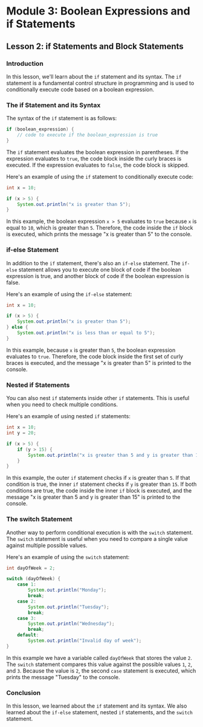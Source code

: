# Module 3: Boolean Expressions and if Statements

## Lesson 2: if Statements and Block Statements

### Introduction

In this lesson, we'll learn about the `if` statement and its syntax. The `if` statement is a fundamental control structure in programming and is used to conditionally execute code based on a boolean expression.

### The if Statement and its Syntax

The syntax of the `if` statement is as follows:

```java
if (boolean_expression) {
    // code to execute if the boolean_expression is true
}
```

The `if` statement evaluates the boolean expression in parentheses. If the expression evaluates to `true`, the code block inside the curly braces is executed. If the expression evaluates to `false`, the code block is skipped.

Here's an example of using the `if` statement to conditionally execute code:

```java
int x = 10;

if (x > 5) {
    System.out.println("x is greater than 5");
}
```

In this example, the boolean expression `x > 5` evaluates to `true` because `x` is equal to `10`, which is greater than `5`. Therefore, the code inside the `if` block is executed, which prints the message "x is greater than 5" to the console.

### if-else Statement

In addition to the `if` statement, there's also an `if-else` statement. The `if-else` statement allows you to execute one block of code if the boolean expression is true, and another block of code if the boolean expression is false.

Here's an example of using the `if-else` statement:

```java
int x = 10;

if (x > 5) {
    System.out.println("x is greater than 5");
} else {
    System.out.println("x is less than or equal to 5");
}
```

In this example, because `x` is greater than `5`, the boolean expression evaluates to `true`. Therefore, the code block inside the first set of curly braces is executed, and the message "x is greater than 5" is printed to the console.

### Nested if Statements

You can also nest `if` statements inside other `if` statements. This is useful when you need to check multiple conditions.

Here's an example of using nested `if` statements:

```java
int x = 10;
int y = 20;

if (x > 5) {
    if (y > 15) {
        System.out.println("x is greater than 5 and y is greater than 15");
    }
}
```

In this example, the outer `if` statement checks if `x` is greater than `5`. If that condition is true, the inner `if` statement checks if `y` is greater than `15`. If both conditions are true, the code inside the inner `if` block is executed, and the message "x is greater than 5 and y is greater than 15" is printed to the console.

### The switch Statement

Another way to perform conditional execution is with the `switch` statement. The `switch` statement is useful when you need to compare a single value against multiple possible values.

Here's an example of using the `switch` statement:

```java
int dayOfWeek = 2;

switch (dayOfWeek) {
    case 1:
        System.out.println("Monday");
        break;
    case 2:
        System.out.println("Tuesday");
        break;
    case 3:
        System.out.println("Wednesday");
        break;
    default:
        System.out.println("Invalid day of week");
}
```

In this example we have a variable called `dayOfWeek` that stores the value `2`. The `switch` statement compares this value against the possible values `1`, `2`, and `3`. Because the value is `2`, the second `case` statement is executed, which prints the message "Tuesday" to the console.

### Conclusion

In this lesson, we learned about the `if` statement and its syntax. We also learned about the `if-else` statement, nested `if` statements, and the `switch` statement.

